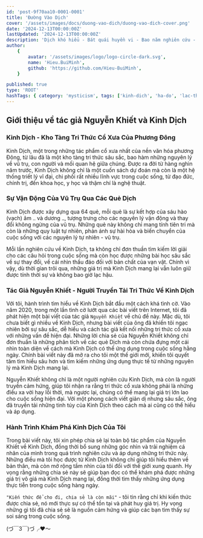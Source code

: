 ```yaml
---
id: 'post-9f70aa10-0001-0001'
title: 'Đường Vào Dịch'
cover: '/assets/images/docs/duong-vao-dich/duong-vao-dich-cover.png'
date: '2024-12-13T00:00:00Z'
lastUpdated: '2024-12-13T00:00:00Z'
description: 'Dịch khó hiểu - Bát quái huyền vi - Bao năm nghiên cứu - Chia sẻ với người'
author:
    {
        avatar: '/assets/images/logo/logo-circle-dark.svg',
        name: 'Hieu.BuiMinh',
        github: 'https://github.com/Hieu-BuiMinh',
    }

published: true
type: 'ROOT'
hashTags: { category: 'mysticism', tags: ['kinh-dich', 'ha-do', 'lac-thu'] }
---
```


## Giới thiệu về tác giả Nguyễn Khiết và Kinh Dịch

### Kinh Dịch - Kho Tàng Tri Thức Cổ Xưa Của Phương Đông

Kinh Dịch, một trong những tác phẩm cổ xưa nhất của nền văn hóa phương Đông, từ lâu đã là một kho tàng tri thức sâu sắc, bao hàm những nguyên lý về vũ trụ, con người và mối quan hệ giữa chúng. Được ra đời từ hàng nghìn năm trước, Kinh Dịch không chỉ là một cuốn sách dự đoán mà còn là một hệ thống triết lý vĩ đại, chi phối rất nhiều lĩnh vực trong cuộc sống, từ đạo đức, chính trị, đến khoa học, y học và thậm chí là nghệ thuật.

### Sự Vận Động Của Vũ Trụ Qua Các Quẻ Dịch

Kinh Dịch được xây dựng qua 64 quẻ, mỗi quẻ là sự kết hợp của sáu hào (vạch) âm `⚋` và dương `⚊`, tượng trưng cho các nguyên lý vận động và thay đổi không ngừng của vũ trụ. Những quẻ này không chỉ mang tính tiên tri mà còn là những quy luật tự nhiên, phản ánh sự hài hòa và biến chuyển của cuộc sống với các nguyên lý tự nhiên - vũ trụ.

Mỗi lần nghiên cứu về Kinh Dịch, ta không chỉ đơn thuần tìm kiếm lời giải cho các câu hỏi trong cuộc sống mà còn học được những bài học sâu sắc về sự thay đổi, về cái nhìn thấu đáo đối với bản chất của vạn vật. Chính vì vậy, dù thời gian trôi qua, những giá trị mà Kinh Dịch mang lại vẫn luôn giữ được tính thời sự và không bao giờ lạc hậu.

### Tác Giả Nguyễn Khiết - Người Truyền Tải Tri Thức Về Kinh Dịch

Với tôi, hành trình tìm hiểu về Kinh Dịch bắt đầu một cách khá tình cờ. Vào năm 2020, trong một lần tình cờ lướt qua các bài viết trên Internet, tôi đã phát hiện một bài viết của tác giả `Nguyễn Khiết` về chủ đề này. Mặc dù, tôi chưa biết gì nhiều về Kinh Dịch, nhưng bài viết của ông đã khiến tôi ngạc nhiên bởi sự sâu sắc, dễ hiểu và cách tác giả kết nối những tri thức cổ xưa với những vấn đề hiện đại. Những lời chia sẻ của Nguyễn Khiết không chỉ đơn thuần là những phân tích về các quẻ Dịch mà còn chứa đựng một cái nhìn toàn diện về cách mà Kinh Dịch có thể ứng dụng trong cuộc sống hằng ngày. Chính bài viết này đã mở ra cho tôi một thế giới mới, khiến tôi quyết tâm tìm hiểu sâu hơn và tìm kiếm những ứng dụng thực tế từ những nguyên lý mà Kinh Dịch mang lại.

Nguyễn Khiết không chỉ là một người nghiên cứu Kinh Dịch, mà còn là người truyền cảm hứng, giúp tôi nhận ra rằng tri thức cổ xưa không phải là những điều xa vời hay lỗi thời, mà ngược lại, chúng có thể mang lại giá trị lớn lao cho cuộc sống hiện đại. Với một phong cách viết giản dị nhưng sâu sắc, ông đã truyền tải những tinh túy của Kinh Dịch theo cách mà ai cũng có thể hiểu và áp dụng.

### Hành Trình Khám Phá Kinh Dịch Của Tôi

Trong bài viết này, tôi xin phép chia sẻ lại toàn bộ tác phẩm của Nguyễn Khiết về Kinh Dịch, đồng thời bổ sung những góc nhìn và trải nghiệm cá nhân của mình trong quá trình nghiên cứu và áp dụng những tri thức này. Những điều mà tôi học được từ Kinh Dịch không chỉ giúp tôi hiểu thêm về bản thân, mà còn mở rộng tầm nhìn của tôi đối với thế giới xung quanh. Hy vọng rằng những chia sẻ này sẽ giúp bạn đọc có thể khám phá được những giá trị vô giá mà Kinh Dịch mang lại, đồng thời tìm thấy những ứng dụng thực tiễn trong cuộc sống hàng ngày.

`"Kiến thức để cho đi, chia sẻ là còn mãi"` - tôi tin rằng chỉ khi kiến thức được chia sẻ, nó mới thực sự có thể tồn tại và phát huy giá trị. Hy vọng những gì tôi đã chia sẻ sẽ là nguồn cảm hứng và giúp các bạn tìm thấy sự soi sáng trong cuộc sống.

(づ￣3￣)づ╭❤️～
